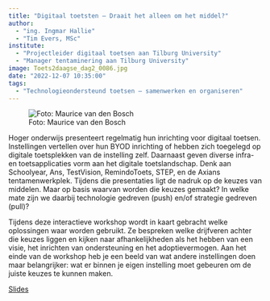 ```yaml
---
title: "Digitaal toetsten – Draait het alleen om het middel?"
author:
  - "ing. Ingmar Hallie"
  - "Tim Evers, MSc"
institute:
  - "Projectleider digitaal toetsen aan Tilburg University"
  - "Manager tentaminering aan Tilburg University"
image: Toets2daagse_dag2_0086.jpg
date: "2022-12-07 10:35:00"
tags: 
  - "Technologieondersteund toetsen – samenwerken en organiseren"
---
```


::: {.column-margin}
![Foto: Maurice van den Bosch](Toets2daagse_dag2_0086.jpg)
:::
Hoger onderwijs presenteert regelmatig hun inrichting voor digitaal toetsen. Instellingen vertellen over hun BYOD inrichting of hebben zich toegelegd op digitale toetsplekken van de instelling zelf. Daarnaast geven diverse infra- en toetsapplicaties vorm aan het digitale toetslandschap. Denk aan Schoolyear, Ans, TestVision, RemindoToets, STEP, en de Axians tentamenwerkplek. Tijdens die presentaties ligt de nadruk op de keuzes van middelen. Maar op basis waarvan worden die keuzes gemaakt? In welke mate zijn we daarbij technologie gedreven (push) en/of strategie gedreven (pull)?

Tijdens deze interactieve workshop wordt in kaart gebracht welke oplossingen waar worden gebruikt. Ze bespreken welke drijfveren achter die keuzes liggen en kijken naar afhankelijkheden als het hebben van een visie, het inrichten van ondersteuning en het adoptievermogen. Aan het einde van de workshop heb je een beeld van wat andere instellingen doen maar belangrijker: wat er binnen je eigen instelling moet gebeuren om de juiste keuzes te kunnen maken.

[Slides](https://drive.google.com/file/d/1706rN4RzLuqJtTxu7k9FsscWwFH4RYLu/view?usp=share_link){.btn .btn-primary}

